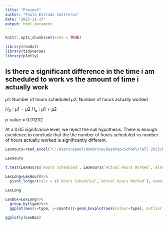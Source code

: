 ---
title: "Project"
author: "Paola Estrada Contreras"
date: "2023-11-17"
output: html_document
---

```{r setup, include=FALSE}
knitr::opts_chunk$set(echo = TRUE)
```

```{r}
library(readxl)
library(tidyverse)
library(plotly)

```


## Is there a significant difference in the time i am scheduled to work vs the amount of time i actually work

$\mu1$: Number of hours scheduled
$\mu2$: Number of hours actually worked

$H_0: \mu1 =  \mu2$
$H_a: \mu1 \neq \mu2$ 

p-value = 0.01232

At a 0.05 signifcance level, we reject the null hypothesis. There is enough eveidence to conclude that the the number of hours scheduled vs number of hours actually worked is significantly different. 

```{r}
LexHours=read_excel("C:/Users/epaol/OneDrive/Desktop/School/Fall 2023/DATA 211/Homework/LexHours.xlsx")

LexHours

t.test(LexHours$`Hours Scheduled`, LexHours$`Actual Hours Worked`, alternative = "two.sided", paired = TRUE)

LexLong=LexHours%>%
  pivot_longer(cols = c(`Hours Scheduled`,`Actual Hours Worked`), names_to = "type", values_to = "counts")

LexLong

LexBox=LexLong%>%
  group_by(type)%>%
  ggplot(aes(x=type, y=counts))+geom_boxplot(aes(colour=type), outlier.colour = "black")+labs(x="", y="Hours")

ggplotly(LexBox)
```

